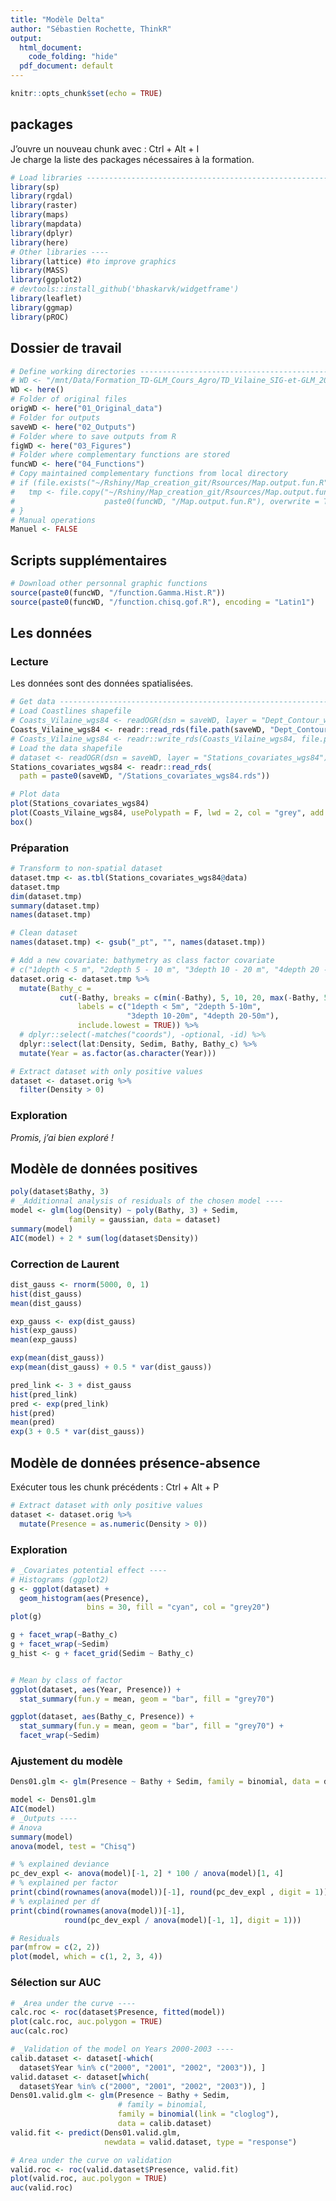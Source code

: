 ```yaml
---
title: "Modèle Delta"
author: "Sébastien Rochette, ThinkR"
output:
  html_document:
    code_folding: "hide"
  pdf_document: default
---
```


```r
knitr::opts_chunk$set(echo = TRUE)
```


## packages

J'ouvre un nouveau chunk avec : Ctrl + Alt + I  
Je charge la liste des packages nécessaires à la formation.

```r
# Load libraries ---------------------------------------------------------------
library(sp)
library(rgdal)
library(raster)
library(maps)
library(mapdata)
library(dplyr)
library(here)
# Other libraries ----
library(lattice) #to improve graphics
library(MASS)
library(ggplot2)
# devtools::install_github('bhaskarvk/widgetframe')
library(leaflet)
library(ggmap)
library(pROC)
```

## Dossier de travail

```r
# Define working directories ---------------------------------------------------
# WD <- "/mnt/Data/Formation_TD-GLM_Cours_Agro/TD_Vilaine_SIG-et-GLM_2017_01_3days"
WD <- here()
# Folder of original files
origWD <- here("01_Original_data")
# Folder for outputs
saveWD <- here("02_Outputs")
# Folder where to save outputs from R
figWD <- here("03_Figures")
# Folder where complementary functions are stored
funcWD <- here("04_Functions")
# Copy maintained complementary functions from local directory
# if (file.exists("~/Rshiny/Map_creation_git/Rsources/Map.output.fun.R")) {
#   tmp <- file.copy("~/Rshiny/Map_creation_git/Rsources/Map.output.fun.R",
#                    paste0(funcWD, "/Map.output.fun.R"), overwrite = TRUE)
# }
# Manual operations
Manuel <- FALSE


```

## Scripts supplémentaires

```r
# Download other personnal graphic functions
source(paste0(funcWD, "/function.Gamma.Hist.R"))
source(paste0(funcWD, "/function.chisq.gof.R"), encoding = "Latin1")
```

## Les données

### Lecture
Les données sont des données spatialisées.

```r
# Get data --------------------------------------------------------------------
# Load Coastlines shapefile
# Coasts_Vilaine_wgs84 <- readOGR(dsn = saveWD, layer = "Dept_Contour_wgs84") 
Coasts_Vilaine_wgs84 <- readr::read_rds(file.path(saveWD, "Dept_Contour_wgs84.rds"))
# Coasts_Vilaine_wgs84 <- readr::write_rds(Coasts_Vilaine_wgs84, file.path(saveWD, "Dept_Contour_wgs84.rds"))
# Load the data shapefile
# dataset <- readOGR(dsn = saveWD, layer = "Stations_covariates_wgs84")
Stations_covariates_wgs84 <- readr::read_rds(
  path = paste0(saveWD, "/Stations_covariates_wgs84.rds"))

# Plot data
plot(Stations_covariates_wgs84)
plot(Coasts_Vilaine_wgs84, usePolypath = F, lwd = 2, col = "grey", add = TRUE)
box()
```

### Préparation

```r
# Transform to non-spatial dataset
dataset.tmp <- as.tbl(Stations_covariates_wgs84@data)
dataset.tmp
dim(dataset.tmp)
summary(dataset.tmp)
names(dataset.tmp)

# Clean dataset
names(dataset.tmp) <- gsub("_pt", "", names(dataset.tmp))

# Add a new covariate: bathymetry as class factor covariate
# c("1depth < 5 m", "2depth 5 - 10 m", "3depth 10 - 20 m", "4depth 20 - 50 m")
dataset.orig <- dataset.tmp %>%
  mutate(Bathy_c = 
           cut(-Bathy, breaks = c(min(-Bathy), 5, 10, 20, max(-Bathy, 50)),
               labels = c("1depth < 5m", "2depth 5-10m",
                          "3depth 10-20m", "4depth 20-50m"),
               include.lowest = TRUE)) %>%
  # dplyr::select(-matches("coords"), -optional, -id) %>%
  dplyr::select(lat:Density, Sedim, Bathy, Bathy_c) %>%
  mutate(Year = as.factor(as.character(Year)))

# Extract dataset with only positive values
dataset <- dataset.orig %>%
  filter(Density > 0)

```


### Exploration

*Promis, j'ai bien exploré !*

## Modèle de données positives

```r
poly(dataset$Bathy, 3)
# _Additionnal analysis of residuals of the chosen model ----
model <- glm(log(Density) ~ poly(Bathy, 3) + Sedim,
             family = gaussian, data = dataset)
summary(model)
AIC(model) + 2 * sum(log(dataset$Density))
```

### Correction de Laurent

```r
dist_gauss <- rnorm(5000, 0, 1)
hist(dist_gauss)
mean(dist_gauss)

exp_gauss <- exp(dist_gauss)
hist(exp_gauss)
mean(exp_gauss)

exp(mean(dist_gauss))
exp(mean(dist_gauss) + 0.5 * var(dist_gauss))

pred_link <- 3 + dist_gauss
hist(pred_link)
pred <- exp(pred_link)
hist(pred)
mean(pred)
exp(3 + 0.5 * var(dist_gauss))
```

## Modèle de données présence-absence

Exécuter tous les chunk précédents : Ctrl + Alt + P
```r
# Extract dataset with only positive values
dataset <- dataset.orig %>%
  mutate(Presence = as.numeric(Density > 0))
```

### Exploration
```r

# _Covariates potential effect ----
# Histograms (ggplot2)
g <- ggplot(dataset) +
  geom_histogram(aes(Presence),
                 bins = 30, fill = "cyan", col = "grey20")
plot(g)

g + facet_wrap(~Bathy_c)
g + facet_wrap(~Sedim)
g_hist <- g + facet_grid(Sedim ~ Bathy_c)


# Mean by class of factor
ggplot(dataset, aes(Year, Presence)) + 
  stat_summary(fun.y = mean, geom = "bar", fill = "grey70")

ggplot(dataset, aes(Bathy_c, Presence)) + 
  stat_summary(fun.y = mean, geom = "bar", fill = "grey70") +
  facet_wrap(~Sedim)

```

### Ajustement du modèle
```r
Dens01.glm <- glm(Presence ~ Bathy + Sedim, family = binomial, data = dataset)

model <- Dens01.glm
AIC(model)
# _Outputs ----
# Anova
summary(model)
anova(model, test = "Chisq")

# % explained deviance
pc_dev_expl <- anova(model)[-1, 2] * 100 / anova(model)[1, 4]
# % explained per factor
print(cbind(rownames(anova(model))[-1], round(pc_dev_expl , digit = 1)))
# % explained per df
print(cbind(rownames(anova(model))[-1], 
            round(pc_dev_expl / anova(model)[-1, 1], digit = 1)))

# Residuals
par(mfrow = c(2, 2))
plot(model, which = c(1, 2, 3, 4))
```

### Sélection sur AUC

```r
# _Area under the curve ----
calc.roc <- roc(dataset$Presence, fitted(model))
plot(calc.roc, auc.polygon = TRUE)
auc(calc.roc)

# _Validation of the model on Years 2000-2003 ----
calib.dataset <- dataset[-which(
  dataset$Year %in% c("2000", "2001", "2002", "2003")), ]
valid.dataset <- dataset[which(
  dataset$Year %in% c("2000", "2001", "2002", "2003")), ]
Dens01.valid.glm <- glm(Presence ~ Bathy + Sedim,
                        # family = binomial, 
                        family = binomial(link = "cloglog"),
                        data = calib.dataset)
valid.fit <- predict(Dens01.valid.glm,
                     newdata = valid.dataset, type = "response")

# Area under the curve on validation
valid.roc <- roc(valid.dataset$Presence, valid.fit)
plot(valid.roc, auc.polygon = TRUE)
auc(valid.roc)

```


